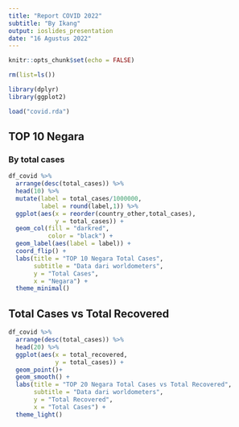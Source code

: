```yaml
---
title: "Report COVID 2022"
subtitle: "By Ikang"
output: ioslides_presentation
date: "16 Agustus 2022"
---
```


```r
knitr::opts_chunk$set(echo = FALSE)

rm(list=ls())

library(dplyr)
library(ggplot2)

load("covid.rda")
```

## TOP 10 Negara

### By total cases

```r
df_covid %>% 
  arrange(desc(total_cases)) %>% 
  head(10) %>% 
  mutate(label = total_cases/1000000,
         label = round(label,1)) %>% 
  ggplot(aes(x = reorder(country_other,total_cases),
             y = total_cases)) +
  geom_col(fill = "darkred",
           color = "black") +
  geom_label(aes(label = label)) +
  coord_flip() +
  labs(title = "TOP 10 Negara Total Cases",
       subtitle = "Data dari worldometers",
       y = "Total Cases",
       x = "Negara") +
  theme_minimal()
```

## Total Cases vs Total Recovered

```r
df_covid %>% 
  arrange(desc(total_cases)) %>% 
  head(20) %>% 
  ggplot(aes(x = total_recovered,
             y = total_cases)) +
  geom_point()+
  geom_smooth() +
  labs(title = "TOP 20 Negara Total Cases vs Total Recovered",
       subtitle = "Data dari worldometers",
       y = "Total Recovered",
       x = "Total Cases") +
  theme_light()
```